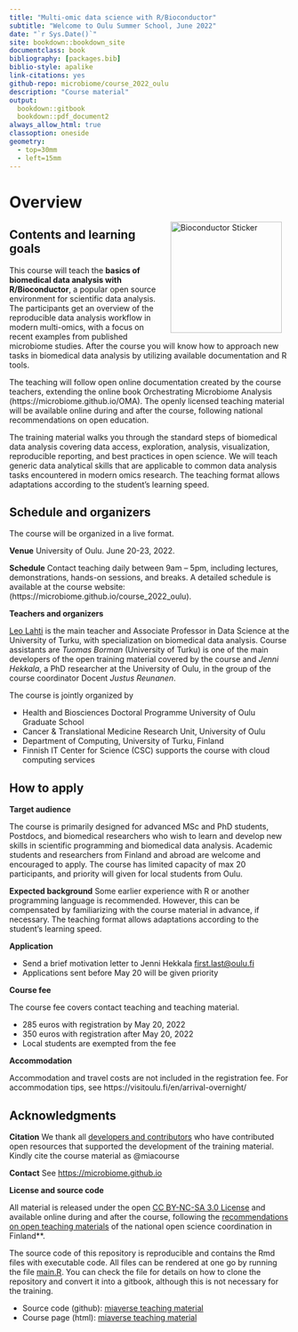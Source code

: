 ```yaml
--- 
title: "Multi-omic data science with R/Bioconductor"
subtitle: "Welcome to Oulu Summer School, June 2022"
date: "`r Sys.Date()`"
site: bookdown::bookdown_site
documentclass: book
bibliography: [packages.bib]
biblio-style: apalike
link-citations: yes
github-repo: microbiome/course_2022_oulu
description: "Course material"
output:
  bookdown::gitbook
  bookdown::pdf_document2
always_allow_html: true  
classoption: oneside
geometry:
  - top=30mm
  - left=15mm
---
```




# Overview

<a href="https://bioconductor.org"><img src="`r rebook::BiocSticker('animated')`" width="200" alt="Bioconductor Sticker" align="right" style="margin: 0 1em 0 1em" /></a>


## Contents and learning goals

This course will teach the **basics of biomedical data analysis with
R/Bioconductor**, a popular open source environment for scientific
data analysis. The participants get an overview of the reproducible
data analysis workflow in modern multi-omics, with a focus on recent
examples from published microbiome studies. After the course you will
know how to approach new tasks in biomedical data analysis by
utilizing available documentation and R tools.

The teaching will follow open online documentation created by the
course teachers, extending the online book Orchestrating Microbiome
Analysis (https://microbiome.github.io/OMA). The openly licensed
teaching material will be available online during and after the
course, following national recommendations on open education.

The training material walks you through the standard steps of
biomedical data analysis covering data access, exploration, analysis,
visualization, reproducible reporting, and best practices in open
science.  We will teach generic data analytical skills that are
applicable to common data analysis tasks encountered in modern omics
research. The teaching format allows adaptations according to the
student's learning speed.


## Schedule and organizers

The course will be organized in a live format.

**Venue** University of Oulu. June 20-23, 2022.

**Schedule** Contact teaching daily between 9am – 5pm, including
  lectures, demonstrations, hands-on sessions, and breaks. A 
  detailed schedule is available at the course website:
  (https://microbiome.github.io/course_2022_oulu).

**Teachers and organizers**

[Leo Lahti](https://datascience.utu.fi) is the main teacher and Associate Professor in Data Science at the University of Turku, with specialization on biomedical data analysis. Course assistants are _Tuomas Borman_ (University of Turku) is one of the main developers of the open training material covered by the course and _Jenni Hekkala_, a PhD researcher at the University of Oulu, in the group of the course coordinator Docent _Justus Reunanen_.

The course is jointly organized by

- Health and Biosciences Doctoral Programme University of Oulu Graduate School
- Cancer & Translational Medicine Research Unit, University of Oulu
- Department of Computing, University of Turku, Finland
- Finnish IT Center for Science (CSC) supports the course with cloud
  computing services


## How to apply

**Target audience**

The course is primarily designed for advanced MSc and PhD students,
Postdocs, and biomedical researchers who wish to learn and develop new skills in
scientific programming and biomedical data analysis. Academic students
and researchers from Finland and abroad are welcome and encouraged to
apply. The course has limited capacity of max 20 participants, and
priority will given for local students from Oulu.

**Expected background** Some earlier experience with R or another
  programming language is recommended. However, this can be
  compensated by familiarizing with the course material in advance, if
  necessary. The teaching format allows adaptations according to the
  student's learning speed.

**Application**

  * Send a brief motivation letter to Jenni Hekkala <first.last@oulu.fi>
  * Applications sent before May 20 will be given priority


**Course fee**

The course fee covers contact teaching and teaching material.

  * 285 euros with registration by May 20, 2022
  * 350 euros with registration after May 20, 2022
  * Local students are exempted from the fee


**Accommodation** 

Accommodation and travel costs are not included in the registration fee. For 
accommodation tips, see https://visitoulu.fi/en/arrival-overnight/




## Acknowledgments

**Citation** We thank all [developers and contributors](https://microbiome.github.io) who have contributed open resources that supported the development of the training material. Kindly cite the course material as @miacourse 

**Contact** See [https://microbiome.github.io](https://microbiome.github.io)


**License and source code**

All material is released under the open [CC BY-NC-SA 3.0 License](LICENSE) and available online during and after the course, following the [recommendations on open teaching materials](https://avointiede.fi/fi/linjaukset-ja-aineistot/kotimaiset-linjaukset/oppimisen-ja-oppimateriaalien-avoimuuden-linjaus) of the national open science coordination in Finland**.

The source code of this repository is reproducible and contains
the Rmd files with executable code. All files can be rendered at one
go by running the file [main.R](main.R). You can check the file for
details on how to clone the repository and convert it into a gitbook,
although this is not necessary for the training.

- Source code (github): [miaverse teaching material](https://github.com/microbiome/course_2022_oulu)
- Course page (html): [miaverse teaching material](https://microbiome.github.io/course_2022_oulu/)

